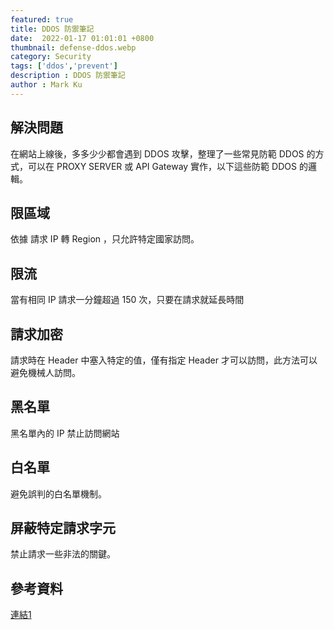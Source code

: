 ```yaml
---
featured: true
title: DDOS 防禦筆記
date:  2022-01-17 01:01:01 +0800
thumbnail: defense-ddos.webp
category: Security
tags: ['ddos','prevent']
description : DDOS 防禦筆記
author : Mark Ku
---
```

## 解決問題
在網站上線後，多多少少都會遇到 DDOS 攻擊，整理了一些常見防範 DDOS 的方式，可以在 PROXY SERVER 或 API Gateway 實作，以下這些防範 DDOS 的邏輯。

## 限區域
依據 請求 IP 轉 Region ，只允許特定國家訪問。

## 限流
當有相同 IP 請求一分鐘超過 150 次，只要在請求就延長時間 
 
## 請求加密
請求時在 Header 中塞入特定的值，僅有指定 Header 才可以訪問，此方法可以避免機械人訪問。

## 黑名單 
黑名單內的 IP 禁止訪問網站

## 白名單
避免誤判的白名單機制。

## 屏蔽特定請求字元
禁止請求一些非法的關鍵。

## 參考資料
[連結1](https://ldqk.xyz/1769?t=uohqz6y61urk)

